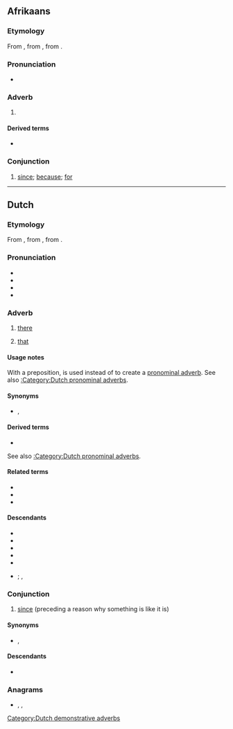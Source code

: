 {{also|dår|dåar}}
==Afrikaans==

===Etymology===
From {{inh|af|nl|daar}}, from {{inh|af|odt|thār}}, from {{inh|af|gem-pro|*þar}}.

===Pronunciation===
* {{IPA|af|/dɑːr/}}

===Adverb===
{{head|af|adverb}}

# {{l|en|there}}

====Derived terms====
* {{l|af|daardie}}

===Conjunction===
{{head|af|conjunction}}

# [[since]]; [[because]]; [[for]]

----

==Dutch==

===Etymology===
{{dercat|nl|gem-pro|inh=1}}
From {{inh|nl|dum|dâer}}, from {{inh|nl|odt|thār}}, from {{inh|nl|gmw-pro|*þār}}.

===Pronunciation===
* {{IPA|nl|/daːr/}}
* {{audio|nl|Nl-daar.ogg|audio}}
* {{hyphenation|nl|daar}}
* {{rhymes|nl|aːr|s=1}}

===Adverb===
{{nl-adv}}

# [[there]]
# {{lb|nl|with a preposition}} [[that]]
#: {{uxi|nl|'''Daar''' ben ik blij om.|I am happy about '''that'''.}}

====Usage notes====
With a preposition, {{m|nl||daar}} is used instead of {{m|nl|dat}} to create a [[pronominal adverb]]. See also [[:Category:Dutch pronominal adverbs]].

====Synonyms====
* {{l|nl|ginds}}, {{l|nl|ginder}}

====Derived terms====
* {{l|nl|hier en daar}}
See also [[:Category:Dutch pronominal adverbs]].

====Related terms====
* {{l|nl|hier}}
* {{l|nl|er}}
* {{l|nl|waar}}

====Descendants====
* {{desc|af|daar}}
* {{desc|brc|da}}
* {{desc|gmw-jdt|dääir|dêr|dä}}
* {{desc|dcr|[[dae]], [[daar]], [[da]]}}
* {{desc|skw|thar}}
* {{desc|srn||alt=*dra|bor=1}}; {{desc|srn|drape|der=1|nolb=1}}, {{l|srn|dape}}

===Conjunction===
{{head|nl|conjunction}}

# [[since]] (preceding a reason why something is like it is)
#: {{ux|nl|'''Daar''' ze geen zin heeft, komt ze niet|Since she doesn't feel like it, she won't come}}

====Synonyms====
* {{l|nl|aangezien}}, {{l|nl|omdat}}

====Descendants====
* {{desc|af|daar}}

===Anagrams===
* {{l|nl|Aard}}, {{l|nl|aard}}, {{l|nl|raad}}

[[Category:Dutch demonstrative adverbs]]